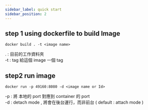 ```yaml
---
sidebar_label: quick start
sidebar_position: 2
---
```


## step 1 using dockerfile to build Image
`docker build . -t <image name>`

. : 目前的工作資料夾  
-t : tag 給這個 image 一個 tag

## step2 run image
`docker run -p 49160:8080 -d <image name or Id>`

-p : 將 本地的 port 對應到 container 的 port  
-d : detach mode , 將會在後台運行，而非前台 ( default : attach mode )
